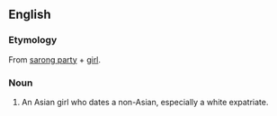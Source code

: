==English==

===Etymology===
From [[sarong party]] + [[girl]].

===Noun===
{{en-noun}}

# {{lb|en|Singapore|derogatory}} An Asian girl who dates a non-Asian, especially a white expatriate.
